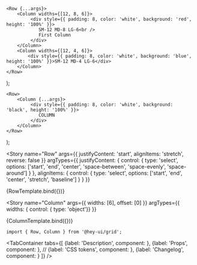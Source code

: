 

<Meta
  title="Components/Grid"
/>

    <Row {...args}>
        <Column widths={[12, 8, 6]}>
             <div style={{ padding: 8, color: 'white', background: 'red', height: '100%' }}>
                SM-12 MD-8 LG-6<br />
                First Column
             </div>
        </Column>
        <Column widths={[12, 4, 6]}>
            <div style={{ padding: 8, color: 'white', background: 'blue', height: '100%' }}>SM-12 MD-4 LG-6</div>
        </Column>
    </Row>
);

    <Row>
        <Column {...args}>
             <div style={{ padding: 8, color: 'white', background: 'black', height: '100%' }}>
                COLUMN
             </div>
        </Column>
    </Row>
);

<!-- Canvas -->

<Story
  name="Row"
  args={{
    justifyContent: 'start',
    alignItems: 'stretch',
    reverse: false
  }}
    argTypes={{
        justifyContent: {
          control: { type: 'select', options: ['start', 'end', 'center', 'space-between', 'space-evenly', 'space-around'] }
        },
        alignItems: {
          control: { type: 'select', options: ['start', 'end', 'center', 'stretch', 'baseline'] }
        }
      }}
>
  {RowTemplate.bind({})}
</Story>

<Story
  name="Column"
  args={{
    widths: [6],
    offset: [0]
  }}
  argTypes={{
    widths: { control: { type: 'object'}}
  }}
>
  {ColumnTemplate.bind({})}
</Story>

<!-- Docs -->

<ComponentHeader
  name="Grid"
  version={version}
  stage={1}
  design="https://www.figma.com/file/rrvkvQEoVTOHa7MzyKSaoz/OTP-Design-System?node-id=1370%3A39327"
/>

```tsx
import { Row, Column } from '@hey-ui/grid';
```

<TabContainer
    tabs={[
        {label: 'Description', component: <Description />},
        {label: 'Props', component: <Props />},
//         {label: 'CSS tokens', component: <CssVars css={styles} />},
        {label: 'Changelog', component: <Changelog />}
    ]}
/>

